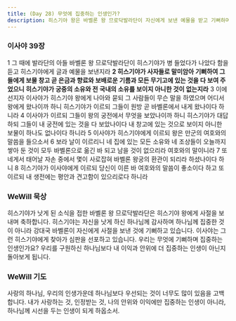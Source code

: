 ```yaml
---
title: (Day 28) 무엇에 집중하는 인생인가?
description: 히스기야 왕은 바벨론 왕 므로닥발라단이 자신에게 보낸 예물을 받고 기뻐하며 자신이 가진 것들을 소개하며 좋은 관계를 유지하려고 합니다.
---
```


### 이사야 39장
1 그 때에 발라단의 아들 바벨론 왕 므로닥발라단이 히스기야가 병 들었다가 나았다 함을 듣고 히스기야에게 글과 예물을 보낸지라 **2 히스기야가 사자들로 말미암아 기뻐하여 그들에게 보물 창고 곧 은금과 향료와 보배로운 기름과 모든 무기고에 있는 것을 다 보여 주었으니 히스기야가 궁중의 소유와 전 국내의 소유를 보이지 아니한 것이 없는지라** 3 이에 선지자 이사야가 히스기야 왕에게 나아와 묻되 그 사람들이 무슨 말을 하였으며 어디서 왕에게 왔나이까 하니 히스기야가 이르되 그들이 원방 곧 바벨론에서 내게 왔나이다 하니라 4 이사야가 이르되 그들이 왕의 궁전에서 무엇을 보았나이까 하니 히스기야가 대답하되 그들이 내 궁전에 있는 것을 다 보았나이다 내 창고에 있는 것으로 보이지 아니한 보물이 하나도 없나이다 하니라 5 이사야가 히스기야에게 이르되 왕은 만군의 여호와의 말씀을 들으소서 6 보라 날이 이르리니 네 집에 있는 모든 소유와 네 조상들이 오늘까지 쌓아 둔 것이 모두 바벨론으로 옮긴 바 되고 남을 것이 없으리라 여호와의 말이니라 7 또 네게서 태어날 자손 중에서 몇이 사로잡혀 바벨론 왕궁의 환관이 되리라 하셨나이다 하니 8 히스기야가 이사야에게 이르되 당신이 이른 바 여호와의 말씀이 좋소이다 하고 또 이르되 내 생전에는 평안과 견고함이 있으리로다 하니라

### WeWill 묵상
히스기야가 낫게 된 소식을 접한 바벨론 왕 므로닥발라단은 히스기야 왕에게 사절을 보내며 축하합니다. 히스기야는 자신을 낫게 하신 하나님께 감사하며 하나님께 집중한 것이 아니라 강대국 바벨론이 자신에게 사절을 보낸 것에 기뻐하고 있습니다. 이사야는 그런 히스기야에게 찾아가 심판을 선포하고 있습니다. 우리는 무엇에 기뻐하며 집중하는 인생인가요? 우리를 구원하신 하나님보다 내 이익과 안위에 더 집중하는 인생이 아닌지 돌아보게 됩니다.

### WeWill 기도
사랑의 하나님, 우리의 인생가운데 하나님보다 우선되는 것이 너무도 많이 있음을 고백합니다. 내가 사랑하는 것, 인정받는 것, 나의 안위와 이익에만 집중하는 인생이 아니라, 하나님께 시선을 두는 인생이 되게 하옵소서.
